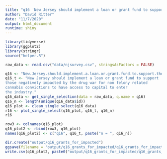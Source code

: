 ```yaml
---
title: "q16 'New Jersey should implement a loan or grant fund to support those negatively impacted by the drug war for non felony related cannabis convictions to have access to capital to enter the industry.'"
author: "David Ritter"
date: "11/7/2020"
output: html_document
runtime: shiny
---
```


```r
library(tidyverse)
library(ggplot2)
library(stringr)
source("helper.R")
```

```r
raw_data <- read.csv("data/njsurvey.csv", stringsAsFactors = FALSE)
```

```r
q16 <- "New.Jersey.should.implement.a.loan.or.grant.fund.to.support.those.negatively.impacted.by.the.drug.war.for.non.felony.related.cannabis.convictions.to.have.access.to.capital.to.enter.the.industry."
q16_t <- "New Jersey should implement a loan or grant fund to support
those negatively impacted by the drug war for non felony related
cannabis convictions to have access to capital to enter 
the industry."
q16_data <- get_single_selection(data = raw_data, q.name = q16)
q16_n <- length(unique(q16_data$id))
q16_plot <- clean_single_select(q16_data)
r16 <- plot_single_select(q16_plot, q16_t, q16_n)
r16
```

```r
row3 <- colnames(q16_plot)
q16_plot2 <- rbind(row3, q16_plot)
names(q16_plot2) <- c("q16", q16_t, paste("n = ", q16_n))
```

```r
dir.create("output/q16_grants_for_impacted")
ggsave(filename = 'output/q16_grants_for_impacted/q16_grants_for_impacted.png', plot = r16, device = 'png')
write.csv(q16_plot2, paste0("output/q16_grants_for_impacted/q16_grants_for_impacted_", q16_n,".csv"), row.names=F)
```
